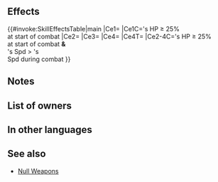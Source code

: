 {{Weapon Infobox
|tagid=SID_桜と薔薇の刀
|intID=3471
|image=wep_sw146
|exclusive=0
|weaponType=Sword
|cost=200
|might=10
|range=1
|effect=At start of combat, if unit's HP ≥ 25%, grants Atk/Spd+5 during combat, and also, if unit's Spd > foe's Spd, neutralizes effects that guarantee foe's follow-up attacks and effects that prevent unit's follow-up attacks and deals +5 damage (excluding when dealing damage with an area-of-effect Special).
|statModifiers=0,10,0,0,0
|required=Steel Sword
|next=Petalfall Blade+
|promotionRarity=5
|promotionTier=1
|properties=
}}
==Effects==
{{#invoke:SkillEffectsTable|main
|Ce1={{Eft|Temporary buffs|Atk/Spd|5}}
|Ce1C={{Tgt|Unit}}'s HP ≥ 25%<br>at start of combat
|Ce2={{Eft|Damage Boost|5}}
|Ce3={{Eft|Neutralize Prevent Follow-Ups}}
|Ce4={{Eft|Neutralize Guaranteed Follow-Ups}}
|Ce4T={{Tgt|Foe}}
|Ce2-4C={{Tgt|Unit}}'s HP ≥ 25%<br>at start of combat '''&'''<br>{{Tgt|Unit}}'s Spd > {{Tgt|Foe}}'s<br>Spd during combat
}}
==Notes==
{{Temporary buffs}}
{{Follow-up effect neutralization}}
{{FlatDamage|5}}
==List of owners==
{{Skill Hero List}}
==In other languages==
{{OtherLanguages
|japanese=桜と薔薇の刀
|german=Blütenblattklinge
|spanishEU=Hoja pétalo
|spanishLA=Hoja pétalo
|french=Lame de pétales
|italian=Lama fiorita
|chineseTW=櫻與玫瑰之刀
|portuguese=Pétala afiada
}}
==See also==
{{See also skills|cond=Description LIKE '%grants Atk/Spd+%during combat%neutralizes effects%guarantee%prevent%' AND Description NOT LIKE '%【Null Follow-Up】%' AND Exclusive='1' AND Name NOT LIKE 'Null%+'}}
* [[Skill_families/Weapons#Null_(weapons)|Null Weapons]]
{{Weapons Navbox}}